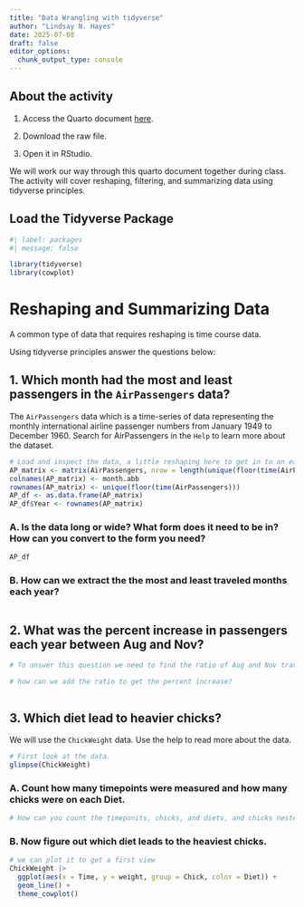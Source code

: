 ```yaml
---
title: "Data Wrangling with tidyverse"
author: "Lindsay N. Hayes"
date: 2025-07-08
draft: false
editor_options: 
  chunk_output_type: console
---
```


## About the activity

1)  Access the Quarto document [here](https://github.com/lindsaynhayes/introR2025/blob/main/activities/classwork03/classwork_L03.qmd).

2)  Download the raw file.

3) Open it in RStudio.

We will work our way through this quarto document together during class. The activity will cover reshaping, filtering, and summarizing data using tidyverse principles.

## Load the Tidyverse Package
```r
#| label: packages
#| message: false

library(tidyverse)
library(cowplot)
```


# Reshaping and Summarizing Data
A common type of data that requires reshaping is time course data. 

Using tidyverse principles answer the questions below:

## 1. Which month had the most and least passengers in the `AirPassengers` data?

The `AirPassengers` data which is a time-series of data representing the monthly international airline passenger numbers from January 1949 to December 1960. Search for AirPassengers in the `Help` to learn more about the dataset. 

```r
# Load and inspect the data, a little reshaping here to get in to an easy to read format for you.
AP_matrix <- matrix(AirPassengers, nrow = length(unique(floor(time(AirPassengers)))), byrow = TRUE)
colnames(AP_matrix) <- month.abb
rownames(AP_matrix) <- unique(floor(time(AirPassengers)))
AP_df <- as.data.frame(AP_matrix)
AP_df$Year <- rownames(AP_matrix)

```

### A. Is the data long or wide? What form does it need to be in? How can you convert to the form you need?
```r
AP_df

```

### B. How can we extract the the most and least traveled months each year? 
```r

```

## 2. What was the percent increase in passengers each year between Aug and Nov?
```r
# To answer this question we need to find the ratio of Aug and Nov travelers. We need the data in the wide format.

# how can we add the ratio to get the percent increase?



```


## 3. Which diet lead to heavier chicks?
We will use the `ChickWeight` data. Use the help to read more about the data. 
```r
# First look at the data.
glimpse(ChickWeight)
```

### A. Count how many timepoints were measured and how many chicks were on each Diet. 
```r
# How can you count the timeponits, chicks, and diets, and chicks nested in diets?

```


### B. Now figure out which diet leads to the heaviest chicks.
```r
# we can plot it to get a first view
ChickWeight |>
  ggplot(aes(x = Time, y = weight, group = Chick, color = Diet)) + 
  geom_line() +
  theme_cowplot()





```



